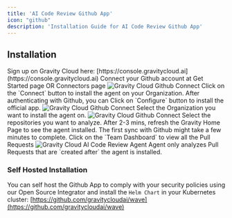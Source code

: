 ```yaml
---
title: 'AI Code Review Github App'
icon: "github"
description: 'Installation Guide for AI Code Review Github App'
---
```

## Installation

<Steps>

<Step title="Sign up on Gravity Cloud">
Sign up on Gravity Cloud here: [https://console.gravitycloud.ai](https://console.gravitycloud.ai)
</Step>
<Step title="Connect your Github account">
Connect your Github account at Get Started page OR Connectors page
<img
  className="block"
  src="https://res.cloudinary.com/dor5uewzz/image/upload/v1739521194/gh-integration_egcmjv.png"
  alt="Gravity Cloud Github Connect"
/>
</Step>
<Step title="Login via Github">
Click on the `Connect` button to install the agent on your Organization. After authenticating with Github, you can Click on `Configure` button to install the official app.
<img
  className="block"
  src="https://res.cloudinary.com/dor5uewzz/image/upload/v1739521715/gh-integration-2_x5yms8.png"
  alt="Gravity Cloud Github Connect"
/>
</Step>
<Step title="Select the Organization">
Select the Organization you want to install the agent on.
<img
  className="block"
  src="https://res.cloudinary.com/dor5uewzz/image/upload/v1739521859/gh-integration-3_hlswva.png"
  alt="Gravity Cloud Github Connect"
/>
</Step>
<Step title="Select the repositories">
Select the repositories you want to analyze.
</Step>
<Step title="Refresh the Gravity Home Page">
After 2-3 mins, refresh the Gravity Home Page to see the agent installed.
<Note>The first sync with Github might take a few minutes to complete.</Note>
</Step>
<Step title="View the Team Dashboard">
Click on the `Team Dashboard` to view all the Pull Requests
<img
  className="block"
  src="https://res.cloudinary.com/dor5uewzz/image/upload/v1737611769/public/webite/my_dashboard_rlofwz.webp"
  alt="Gravity Cloud AI Code Review Agent"
/>
</Step>
<Step title="Create a new Pull Request">
<Note>
Agent only analyzes Pull Requests that are `created after` the agent is installed.
</Note>
</Step>
</Steps>

### Self Hosted Installation
You can self host the Github App to comply with your security policies using our Open Source Integrator and install the `Helm Chart` in your Kubernetes cluster: [https://github.com/gravitycloudai/wave](https://github.com/gravitycloudai/wave)